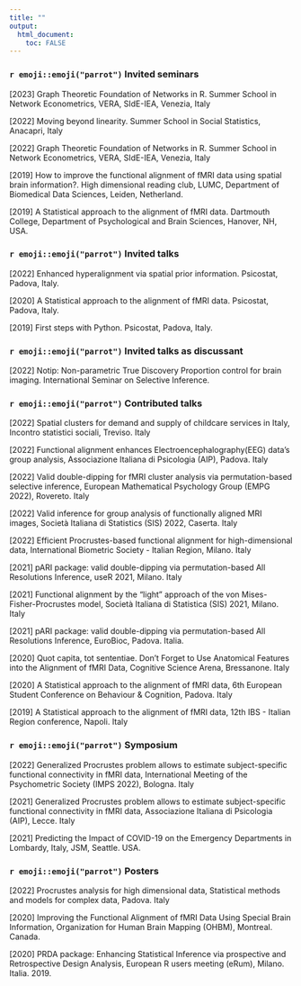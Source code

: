 ```yaml
---
title: ""
output: 
  html_document:
    toc: FALSE
---
```





### `r emoji::emoji("parrot")` Invited seminars

[2023] Graph Theoretic Foundation of Networks in R. Summer School in Network Econometrics, VERA, SIdE-IEA, Venezia, Italy

[2022] Moving beyond linearity. Summer School in Social Statistics, Anacapri, Italy

[2022]  Graph Theoretic Foundation of Networks in R. Summer School in Network Econometrics, VERA, SIdE-IEA, Venezia, Italy

[2019]  How to improve the functional alignment of fMRI data using spatial brain information?. High dimensional reading club, LUMC, Department of Biomedical Data Sciences, Leiden, Netherland.

[2019] A Statistical approach to the alignment of fMRI data. Dartmouth College, Department of Psychological and Brain Sciences, Hanover, NH, USA.

### `r emoji::emoji("parrot")` Invited talks

[2022] Enhanced hyperalignment via spatial prior information. Psicostat, Padova, Italy.

[2020] A Statistical approach to the alignment of fMRI data. Psicostat, Padova, Italy.

[2019] First steps with Python. Psicostat, Padova, Italy.

### `r emoji::emoji("parrot")` Invited talks as discussant

[2022] Notip: Non-parametric True Discovery Proportion control for brain imaging. International Seminar on Selective Inference.

### `r emoji::emoji("parrot")` Contributed talks

[2022] Spatial clusters for demand and supply of childcare services in Italy, Incontro statistici sociali, Treviso. Italy

[2022] Functional alignment enhances Electroencephalography(EEG) data’s group analysis, Associazione Italiana di Psicologia (AIP), Padova. Italy

[2022] Valid double-dipping for fMRI cluster analysis via permutation-based selective inference, European Mathematical Psychology Group (EMPG 2022), Rovereto. Italy

[2022] Valid inference for group analysis of functionally aligned MRI images, Società Italiana di Statistics (SIS) 2022, Caserta. Italy

[2022] Efficient Procrustes-based functional alignment for high-dimensional data, International Biometric Society - Italian Region, Milano. Italy

[2021] pARI package: valid double-dipping via permutation-based All Resolutions Inference, useR 2021, Milano. Italy

[2021] Functional alignment by the “light” approach of the von Mises-Fisher-Procrustes model, Società Italiana di Statistica (SIS) 2021, Milano. Italy

[2021] pARI package: valid double-dipping via permutation-based All Resolutions Inference, EuroBioc, Padova. Italia. 

[2020] Quot capita, tot sententiae. Don’t Forget to Use Anatomical Features into the Alignment of fMRI Data, Cognitive Science Arena, Bressanone. Italy

[2020] A Statistical approach to the alignment of fMRI data, 6th European Student Conference on Behaviour & Cognition, Padova. Italy

[2019] A Statistical approach to the alignment of fMRI data, 12th IBS - Italian Region conference, Napoli. Italy

### `r emoji::emoji("parrot")` Symposium


[2022] Generalized Procrustes problem allows to estimate subject-specific functional connectivity in fMRI data, International Meeting of the Psychometric Society (IMPS 2022), Bologna. Italy

[2021] Generalized Procrustes problem allows to estimate subject-specific functional connectivity in fMRI data, Associazione Italiana di Psicologia (AIP), Lecce. Italy

[2021] Predicting the Impact of COVID-19 on the Emergency Departments in Lombardy, Italy, JSM, Seattle. USA.

### `r emoji::emoji("parrot")` Posters

[2022] Procrustes analysis for high dimensional data, Statistical methods and models for complex data, Padova. Italy

[2020] Improving the Functional Alignment of fMRI Data Using Special Brain Information, Organization for Human Brain Mapping (OHBM), Montreal. Canada.

[2020] PRDA package: Enhancing Statistical Inference via prospective and Retrospective Design Analysis, European R users meeting (eRum), Milano. Italia.
2019. 